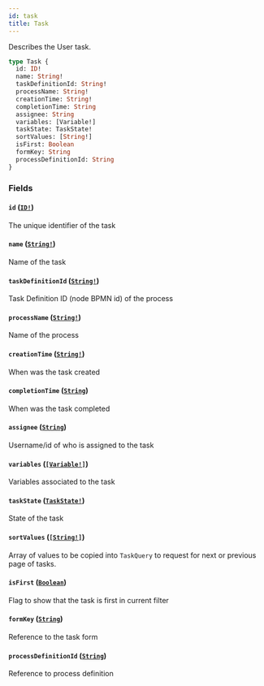 ```yaml
---
id: task
title: Task
---
```


Describes the User task.

```graphql
type Task {
  id: ID!
  name: String!
  taskDefinitionId: String!
  processName: String!
  creationTime: String!
  completionTime: String
  assignee: String
  variables: [Variable!]
  taskState: TaskState!
  sortValues: [String!]
  isFirst: Boolean
  formKey: String
  processDefinitionId: String
}
```

### Fields

#### `id` ([`ID!`](/docs/reference/tasklist-api/scalars/id))

The unique identifier of the task

#### `name` ([`String!`](/docs/reference/tasklist-api/scalars/string))

Name of the task

#### `taskDefinitionId` ([`String!`](/docs/reference/tasklist-api/scalars/string))

Task Definition ID (node BPMN id) of the process

#### `processName` ([`String!`](/docs/reference/tasklist-api/scalars/string))

Name of the process

#### `creationTime` ([`String!`](/docs/reference/tasklist-api/scalars/string))

When was the task created

#### `completionTime` ([`String`](/docs/reference/tasklist-api/scalars/string))

When was the task completed

#### `assignee` ([`String`](/docs/reference/tasklist-api/scalars/string))

Username/id of who is assigned to the task

#### `variables` ([`[Variable!]`](/docs/reference/tasklist-api/objects/variable))

Variables associated to the task

#### `taskState` ([`TaskState!`](/docs/reference/tasklist-api/enums/task-state))

State of the task

#### `sortValues` ([`[String!]`](/docs/reference/tasklist-api/scalars/string))

Array of values to be copied into `TaskQuery` to request for next or previous page of tasks.

#### `isFirst` ([`Boolean`](/docs/reference/tasklist-api/scalars/boolean))

Flag to show that the task is first in current filter

#### `formKey` ([`String`](/docs/reference/tasklist-api/scalars/string))

Reference to the task form

#### `processDefinitionId` ([`String`](/docs/reference/tasklist-api/scalars/string))

Reference to process definition
